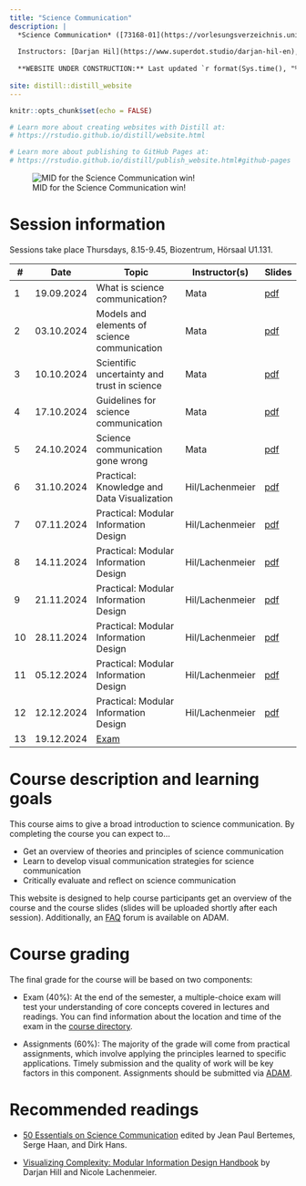 ```yaml
---
title: "Science Communication"
description: |
  *Science Communication* ([73168-01](https://vorlesungsverzeichnis.unibas.ch/de/home?id=287275)), FS24, University of Basel
  
  Instructors: [Darjan Hil](https://www.superdot.studio/darjan-hil-en), [Nicole Lachenmeier](https://www.superdot.studio/nicole-lachenmeier-de), and [Rui Mata](https://psychologie.unibas.ch/de/personen/rui-mata/about-me/)
  
  **WEBSITE UNDER CONSTRUCTION:** Last updated `r format(Sys.time(), "%a %b %d %X %Y")`
  
site: distill::distill_website
---
```


```r
knitr::opts_chunk$set(echo = FALSE)

# Learn more about creating websites with Distill at:
# https://rstudio.github.io/distill/website.html

# Learn more about publishing to GitHub Pages at:
# https://rstudio.github.io/distill/publish_website.html#github-pages

```

![MID for the Science Communication win!](photos/mid.jpg)

# Session information

Sessions take place Thursdays, 8.15-9.45, Biozentrum, Hörsaal U1.131. 

::: l-body
| # | Date     | Topic                         | Instructor(s) | Slides |
|---| ---------|-------------------------------|--------| --------|
| 1 | 19.09.2024 | What is science communication? | Mata | [pdf]()|
| 2 | 03.10.2024 | Models and elements of science communication | Mata | [pdf]()|
| 3 | 10.10.2024 | Scientific uncertainty and trust in science | Mata | [pdf]()|
| 4 | 17.10.2024 | Guidelines for science communication | Mata | [pdf]()|
| 5 | 24.10.2024 | Science communication gone wrong | Mata | [pdf]()|
| 6 | 31.10.2024 | Practical: Knowledge and Data Visualization | Hil/Lachenmeier | [pdf]()|
| 7 | 07.11.2024 | Practical: Modular Information Design | Hil/Lachenmeier | [pdf]()|
| 8 | 14.11.2024 | Practical: Modular Information Design | Hil/Lachenmeier | [pdf]()|
| 9 | 21.11.2024 | Practical: Modular Information Design | Hil/Lachenmeier | [pdf]()|
|10 | 28.11.2024 | Practical: Modular Information Design | Hil/Lachenmeier | [pdf]()|
|11 | 05.12.2024 | Practical: Modular Information Design | Hil/Lachenmeier | [pdf]()|
|12 | 12.12.2024 | Practical: Modular Information Design | Hil/Lachenmeier | [pdf]()|
|13 | 19.12.2024 | [Exam](exam.html) | |
:::

# Course description and learning goals

This course aims to give a broad introduction to science communication. By completing the course you can expect to... 

- Get an overview of theories and principles of science communication
- Learn to develop visual communication strategies for science communication
- Critically evaluate and reflect on science communication

This website is designed to help course participants get an overview of the course and the course slides (slides will be uploaded shortly after each session). Additionally, an [FAQ](https://adam.unibas.ch/goto_adam_crs_1787425.html) forum is available on ADAM.  

# Course grading

The final grade for the course will be based on two components:

- Exam (40%): At the end of the semester, a multiple-choice exam will test your understanding of core concepts covered in lectures and readings. You can find information about the location and time of the exam in the [course directory](https://vorlesungsverzeichnis.unibas.ch/de/home?id=287275).

- Assignments (60%): The majority of the grade will come from practical assignments, which involve applying the principles learned to specific applications. Timely submission and the quality of work will be key factors in this component. Assignments should be submitted via [ADAM](https://adam.unibas.ch/goto_adam_crs_1787425.html).

# Recommended readings

- [50 Essentials on Science Communication](https://www.degruyter.com/document/doi/10.1515/9783110763577/html) edited by  Jean Paul Bertemes, Serge Haan, and Dirk Hans.

- [Visualizing Complexity: Modular Information Design Handbook](https://www.degruyter.com/document/doi/10.1515/9783035625066/html) by Darjan Hill and Nicole Lachenmeier.  
